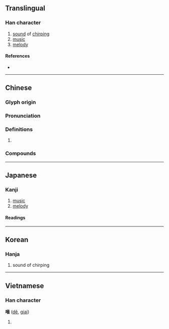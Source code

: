 {{character info/new}}
==Translingual==

===Han character===
{{Han char|rn=30|rad=口|as=09|sn=12|four=61061|canj=RPPA|ids=⿰口皆}}

# [[sound]] of [[chirp]]ing
# [[music]]
# [[melody]]

====References====
* {{Han ref|kx=0197.280|dkj=03910|dj=0419.060|hdz=10652.120|uh=5588|ud=21896|bh=D86E|bd=55406}}

----

==Chinese==
{{zh-forms}}

===Glyph origin===
{{Han etym}}

===Pronunciation===
{{zh-pron
|m=jiē
|c=gaai1
|mc=y
|oc=
|cat=
}}

===Definitions===
{{zh-hanzi}}

# {{rfdef|zh}}

===Compounds===
{{zh-der|伯喈倒屣|喈喈}}

----

==Japanese==

===Kanji===
{{ja-kanji|grade=|rs=口09}}

# [[music]]
# [[melody]]

====Readings====
{{ja-readings
|on=かい
|kun=
}}

----

==Korean==

===Hanja===
{{ko-hanja|hangeul=개|rv=gae|mr=kae}}

# sound of chirping

----

==Vietnamese==

===Han character===
'''喈''' ([[dê]], [[giai]])

# {{defn|lang=vi}}